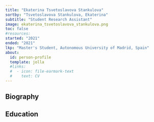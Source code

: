 ```yaml
---
title: "Ekaterina Tsvetoslavova Stankulova"
sortby: "Tsvetoslavova Stankulova, Ekaterina"
subtitle: "Student Research Assistant"
image: ekaterina_tsvetoslavova_stankulova.png
toc: false
#resources: 
started: "2021"
ended: "2021"
lkp: "Master's Student, Autonomous University of Madrid, Spain"
about:
  id: person-profile
  template: jolla
  #links:
  #  - icon: file-earmark-text
  #    text: CV
---
```


:::{#person-profile}
:::

## Biography

## Education